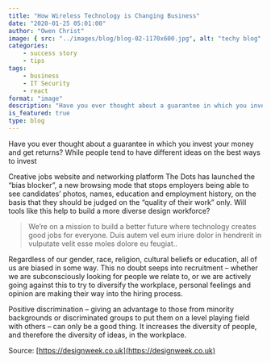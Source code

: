```yaml
---
title: "How Wireless Technology is Changing Business"
date: "2020-01-25 05:01:00"
author: "Owen Christ"
image: { src: "../images/blog/blog-02-1170x600.jpg", alt: "techy blog" }
categories:
    - success story
    - tips
tags:
    - business
    - IT Security
    - react
format: "image"
description: "Have you ever thought about a guarantee in which you invest your money and get returns?"
is_featured: true
type: blog
---
```


Have you ever thought about a guarantee in which you invest your money and get returns? While people tend to have different ideas on the best ways to invest

Creative jobs website and networking platform The Dots has launched the “bias blocker”, a new browsing mode that stops employers being able to see candidates’ photos, names, education and employment history, on the basis that they should be judged on the “quality of their work” only. Will tools like this help to build a more diverse design workforce?

> We’re on a mission to build a better future where technology creates good jobs for everyone. Duis autem vel eum iriure dolor in hendrerit in vulputate velit esse moles dolore eu feugiat..

Regardless of our gender, race, religion, cultural beliefs or education, all of us are biased in some way. This no doubt seeps into recruitment – whether we are subconsciously looking for people we relate to, or we are actively going against this to try to diversify the workplace, personal feelings and opinion are making their way into the hiring process.

Positive discrimination – giving an advantage to those from minority backgrounds or discriminated groups to put them on a level playing field with others – can only be a good thing. It increases the diversity of people, and therefore the diversity of ideas, in the workplace.

Source: [https://designweek.co.uk](https://designweek.co.uk)
